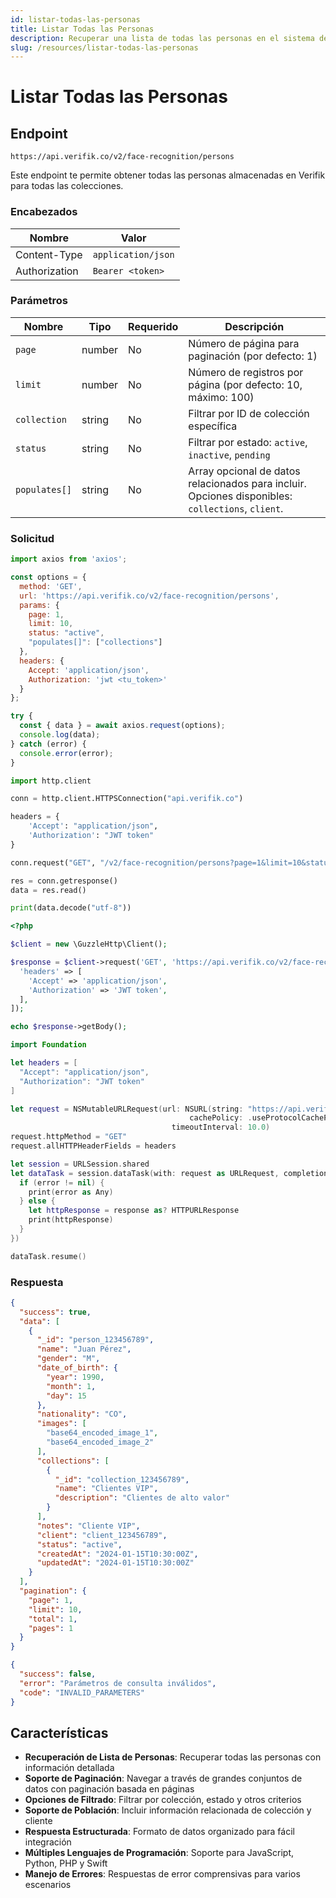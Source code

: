 ```yaml
---
id: listar-todas-las-personas
title: Listar Todas las Personas
description: Recuperar una lista de todas las personas en el sistema de reconocimiento facial
slug: /resources/listar-todas-las-personas
---
```



# Listar Todas las Personas

## Endpoint

```
https://api.verifik.co/v2/face-recognition/persons
```

Este endpoint te permite obtener todas las personas almacenadas en Verifik para todas las colecciones.

### Encabezados

| Nombre         | Valor              |
| -------------- | ------------------ |
| Content-Type   | `application/json` |
| Authorization  | `Bearer <token>`   |

### Parámetros

| Nombre          | Tipo   | Requerido | Descripción                                                                                    |
| --------------- | ------ | --------- | ---------------------------------------------------------------------------------------------- |
| `page`          | number | No        | Número de página para paginación (por defecto: 1)                                             |
| `limit`         | number | No        | Número de registros por página (por defecto: 10, máximo: 100)                                 |
| `collection`    | string | No        | Filtrar por ID de colección específica                                                         |
| `status`        | string | No        | Filtrar por estado: `active`, `inactive`, `pending`                                          |
| `populates[]`   | string | No        | Array opcional de datos relacionados para incluir. Opciones disponibles: `collections`, `client`. |

### Solicitud

<Tabs>
  <TabItem value="javascript" label="JavaScript">

```javascript
import axios from 'axios';

const options = {
  method: 'GET',
  url: 'https://api.verifik.co/v2/face-recognition/persons',
  params: {
    page: 1,
    limit: 10,
    status: "active",
    "populates[]": ["collections"]
  },
  headers: {
    Accept: 'application/json',
    Authorization: 'jwt <tu_token>'
  }
};

try {
  const { data } = await axios.request(options);
  console.log(data);
} catch (error) {
  console.error(error);
}
```

  </TabItem>
  <TabItem value="python" label="Python">

```python
import http.client

conn = http.client.HTTPSConnection("api.verifik.co")

headers = {
    'Accept': "application/json",
    'Authorization': "JWT token"
}

conn.request("GET", "/v2/face-recognition/persons?page=1&limit=10&status=active&populates[]=collections", headers=headers)

res = conn.getresponse()
data = res.read()

print(data.decode("utf-8"))
```

  </TabItem>
  <TabItem value="php" label="PHP">

```php
<?php

$client = new \GuzzleHttp\Client();

$response = $client->request('GET', 'https://api.verifik.co/v2/face-recognition/persons?page=1&limit=10&status=active&populates[]=collections', [
  'headers' => [
    'Accept' => 'application/json',
    'Authorization' => 'JWT token',
  ],
]);

echo $response->getBody();
```

  </TabItem>
  <TabItem value="swift" label="Swift">

```swift
import Foundation

let headers = [
  "Accept": "application/json",
  "Authorization": "JWT token"
]

let request = NSMutableURLRequest(url: NSURL(string: "https://api.verifik.co/v2/face-recognition/persons?page=1&limit=10&status=active&populates[]=collections")! as URL,
                                        cachePolicy: .useProtocolCachePolicy,
                                    timeoutInterval: 10.0)
request.httpMethod = "GET"
request.allHTTPHeaderFields = headers

let session = URLSession.shared
let dataTask = session.dataTask(with: request as URLRequest, completionHandler: { (data, response, error) -> Void in
  if (error != nil) {
    print(error as Any)
  } else {
    let httpResponse = response as? HTTPURLResponse
    print(httpResponse)
  }
})

dataTask.resume()
```

  </TabItem>
</Tabs>

### Respuesta

<Tabs>
  <TabItem value="200" label="200">

```json
{
  "success": true,
  "data": [
    {
      "_id": "person_123456789",
      "name": "Juan Pérez",
      "gender": "M",
      "date_of_birth": {
        "year": 1990,
        "month": 1,
        "day": 15
      },
      "nationality": "CO",
      "images": [
        "base64_encoded_image_1",
        "base64_encoded_image_2"
      ],
      "collections": [
        {
          "_id": "collection_123456789",
          "name": "Clientes VIP",
          "description": "Clientes de alto valor"
        }
      ],
      "notes": "Cliente VIP",
      "client": "client_123456789",
      "status": "active",
      "createdAt": "2024-01-15T10:30:00Z",
      "updatedAt": "2024-01-15T10:30:00Z"
    }
  ],
  "pagination": {
    "page": 1,
    "limit": 10,
    "total": 1,
    "pages": 1
  }
}
```

  </TabItem>
  <TabItem value="400" label="400">

```json
{
  "success": false,
  "error": "Parámetros de consulta inválidos",
  "code": "INVALID_PARAMETERS"
}
```

  </TabItem>
</Tabs>

## Características

-   **Recuperación de Lista de Personas**: Recuperar todas las personas con información detallada
-   **Soporte de Paginación**: Navegar a través de grandes conjuntos de datos con paginación basada en páginas
-   **Opciones de Filtrado**: Filtrar por colección, estado y otros criterios
-   **Soporte de Población**: Incluir información relacionada de colección y cliente
-   **Respuesta Estructurada**: Formato de datos organizado para fácil integración
-   **Múltiples Lenguajes de Programación**: Soporte para JavaScript, Python, PHP y Swift
-   **Manejo de Errores**: Respuestas de error comprensivas para varios escenarios
